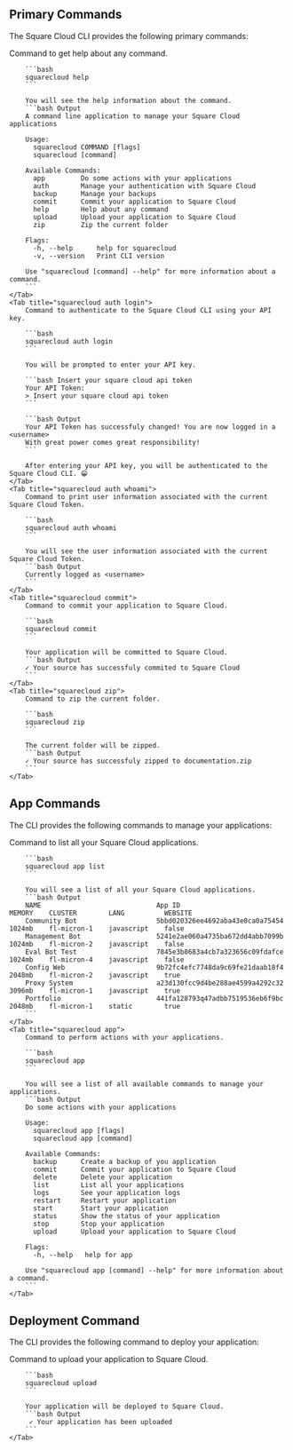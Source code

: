 
## Primary Commands
The Square Cloud CLI provides the following primary commands:

<Tabs>
    <Tab title="squarecloud help">
        Command to get help about any command.

        ```bash
        squarecloud help
        ```

        You will see the help information about the command.
        ```bash Output
        A command line application to manage your Square Cloud applications

        Usage:
          squarecloud COMMAND [flags]
          squarecloud [command]

        Available Commands:
          app         Do some actions with your applications
          auth        Manage your authentication with Square Cloud
          backup      Manage your backups
          commit      Commit your application to Square Cloud
          help        Help about any command
          upload      Upload your application to Square Cloud
          zip         Zip the current folder

        Flags:
          -h, --help      help for squarecloud
          -v, --version   Print CLI version

        Use "squarecloud [command] --help" for more information about a command.
        ```
    </Tab>
    <Tab title="squarecloud auth login">
        Command to authenticate to the Square Cloud CLI using your API key.

        ```bash
        squarecloud auth login
        ```

        You will be prompted to enter your API key.

        ```bash Insert your square cloud api token
        Your API Token:
        > Insert your square cloud api token
        ```

        ```bash Output	 
        Your API Token has successfuly changed! You are now logged in a <username>
        With great power comes great responsibility!
        ```

        After entering your API key, you will be authenticated to the Square Cloud CLI. 😁
    </Tab>
    <Tab title="squarecloud auth whoami">
        Command to print user information associated with the current Square Cloud Token.

        ```bash
        squarecloud auth whoami
        ```

        You will see the user information associated with the current Square Cloud Token.
        ```bash Output
        Currently logged as <username>
        ```
    </Tab>
    <Tab title="squarecloud commit">
        Command to commit your application to Square Cloud.

        ```bash
        squarecloud commit
        ```

        Your application will be committed to Square Cloud.
        ```bash Output
        ✓ Your source has successfuly commited to Square Cloud
        ```
    </Tab>
    <Tab title="squarecloud zip">
        Command to zip the current folder.

        ```bash
        squarecloud zip
        ```

        The current folder will be zipped.
        ```bash Output
        ✓ Your source has successfuly zipped to documentation.zip
        ```
    </Tab>
</Tabs>

## App Commands
The CLI provides the following commands to manage your applications:

<Tabs>
    <Tab title="squarecloud app list">
        Command to list all your Square Cloud applications.

        ```bash
        squarecloud app list
        ```

        You will see a list of all your Square Cloud applications.
        ```bash Output
        NAME                             App ID                              MEMORY    CLUSTER        LANG          WEBSITE
        Community Bot                    5bbd020326ee4692aba43e0ca0a75454    1024mb    fl-micron-1    javascript    false
        Management Bot                   5241e2ae060a4735ba672dd4abb7099b    1024mb    fl-micron-2    javascript    false
        Eval Bot Test                    7845e3b8683a4cb7a323656c09fdafce    1024mb    fl-micron-4    javascript    false
        Config Web                       9b72fc4efc7748da9c69fe21daab18f4    2048mb    fl-micron-2    javascript    true
        Proxy System                     a23d130fcc9d4be288ae4599a4292c32    3096mb    fl-micron-1    javascript    true
        Portfolio                        441fa128793q47adbb7519536eb6f9bc    2048mb    fl-micron-1    static        true
        ```
    </Tab>
    <Tab title="squarecloud app">
        Command to perform actions with your applications.

        ```bash
        squarecloud app
        ```

        You will see a list of all available commands to manage your applications.
        ```bash Output
        Do some actions with your applications

        Usage:
          squarecloud app [flags]
          squarecloud app [command]

        Available Commands:
          backup      Create a backup of you application
          commit      Commit your application to Square Cloud 
          delete      Delete your application
          list        List all your applications
          logs        See your application logs
          restart     Restart your application
          start       Start your application
          status      Show the status of your application
          stop        Stop your application
          upload      Upload your application to Square Cloud

        Flags:
          -h, --help   help for app

        Use "squarecloud app [command] --help" for more information about a command.
        ```
    </Tab> 
</Tabs> 

## Deployment Command
The CLI provides the following command to deploy your application:

<Tabs>
    <Tab title="squarecloud upload">
        Command to upload your application to Square Cloud.

        ```bash
        squarecloud upload
        ```

        Your application will be deployed to Square Cloud.
        ```bash Output
         ✓ Your application has been uploaded
        ```
    </Tab>
</Tabs>
